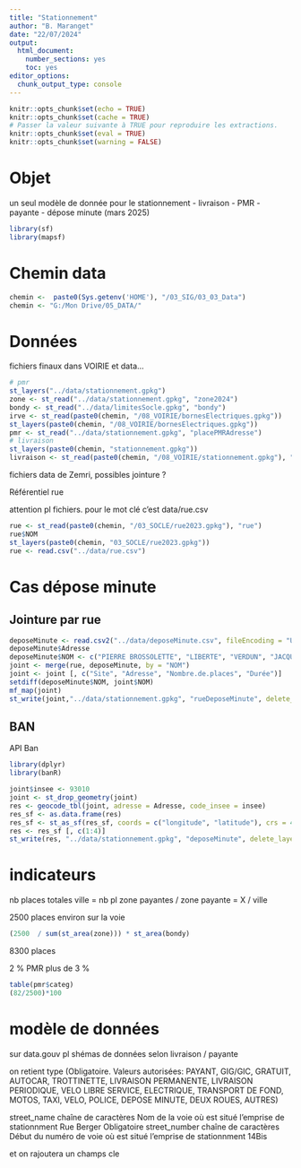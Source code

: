 ```yaml
---
title: "Stationnement"
author: "B. Maranget"
date: "22/07/2024"
output: 
  html_document: 
    number_sections: yes
    toc: yes
editor_options: 
  chunk_output_type: console
---
```



```r
knitr::opts_chunk$set(echo = TRUE)
knitr::opts_chunk$set(cache = TRUE)
# Passer la valeur suivante à TRUE pour reproduire les extractions.
knitr::opts_chunk$set(eval = TRUE)
knitr::opts_chunk$set(warning = FALSE)
```


# Objet

un seul modèle de donnée pour le stationnement
- livraison
- PMR
- payante
- dépose minute (mars 2025)

```r
library(sf)
library(mapsf)
```


# Chemin data


```r
chemin <-  paste0(Sys.getenv('HOME'), "/03_SIG/03_03_Data")
chemin <- "G:/Mon Drive/05_DATA/"
```


# Données

fichiers finaux dans VOIRIE et data...


```r
# pmr
st_layers("../data/stationnement.gpkg") 
zone <- st_read("../data/stationnement.gpkg", "zone2024")
bondy <- st_read("../data/limitesSocle.gpkg", "bondy")
irve <- st_read(paste0(chemin, "/08_VOIRIE/bornesElectriques.gpkg"))
st_layers(paste0(chemin, "/08_VOIRIE/bornesElectriques.gpkg"))
pmr <- st_read("../data/stationnement.gpkg", "placePMRAdresse")
# livraison
st_layers(paste0(chemin, "stationnement.gpkg"))
livraison <- st_read(paste0(chemin, "/08_VOIRIE/stationnement.gpkg"), "plLivraison")
```


fichiers data de Zemri, possibles jointure ?


Référentiel rue

attention pl fichiers. pour le mot clé c'est data/rue.csv

```r
rue <- st_read(paste0(chemin, "/03_SOCLE/rue2023.gpkg"), "rue")
rue$NOM
st_layers(paste0(chemin, "03_SOCLE/rue2023.gpkg"))
rue <- read.csv("../data/rue.csv")
```

# Cas dépose minute

## Jointure par rue


```r
deposeMinute <- read.csv2("../data/deposeMinute.csv", fileEncoding = "UTF-8")
deposeMinute$Adresse
deposeMinute$NOM <- c("PIERRE BROSSOLETTE", "LIBERTE", "VERDUN", "JACQUELINE AURIOL", "EDOUARD VAILLANT", "HENRI BARBUSSE", "VILLEMOMBLE")
joint <- merge(rue, deposeMinute, by = "NOM")
joint <- joint [, c("Site", "Adresse", "Nombre.de.places", "Durée")]
setdiff(deposeMinute$NOM, joint$NOM)
mf_map(joint)
st_write(joint,"../data/stationnement.gpkg", "rueDeposeMinute", delete_layer = T)
```

## BAN

API Ban

```r
library(dplyr)
library(banR)
```


```r
joint$insee <- 93010
joint <- st_drop_geometry(joint)
res <- geocode_tbl(joint, adresse = Adresse, code_insee = insee)
res_sf <- as.data.frame(res)
res_sf <- st_as_sf(res_sf, coords = c("longitude", "latitude"), crs = 4326)
res <- res_sf [, c(1:4)]
st_write(res, "../data/stationnement.gpkg", "deposeMinute", delete_layer = T)
```



# indicateurs


nb places totales ville = nb pl zone payantes / zone payante = X / ville 

2500 places environ sur la voie

```r
(2500  / sum(st_area(zone))) * st_area(bondy)
```


8300 places

2 % PMR plus de 3 %

```r
table(pmr$categ)
(82/2500)*100
```


# modèle de données


sur data.gouv pl shémas de données selon livraison / payante

on retient type (Obligatoire. Valeurs autorisées: PAYANT, GIG/GIC, GRATUIT, AUTOCAR, TROTTINETTE, LIVRAISON PERMANENTE, LIVRAISON PERIODIQUE, VELO LIBRE SERVICE, ELECTRIQUE, TRANSPORT DE FOND, MOTOS, TAXI, VELO, POLICE, DEPOSE MINUTE, DEUX ROUES, AUTRES)

street_name 	chaîne de caractères 	Nom de la voie où est situé l'emprise de stationnment 	Rue Berger 	Obligatoire
street_number 	chaîne de caractères 	Début du numéro de voie où est situé l'emprise de stationnment 	14Bis 

et on rajoutera un champs cle

```r

```


